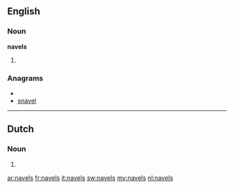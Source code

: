 ==English==

===Noun===
'''navels'''

# {{plural of|[[navel]]}}

===Anagrams===
* {{alphagram|aelnsv}}
* [[snavel#English|snavel]]

----
==Dutch==
===Noun===
{{infl|nl}}

# {{nl-noun-form|pl=1|navel}}

[[ar:navels]]
[[fr:navels]]
[[it:navels]]
[[sw:navels]]
[[my:navels]]
[[nl:navels]]